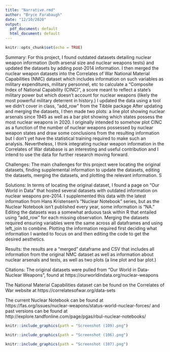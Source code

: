 ---
title: "Narrative.rmd"
author: "Bryce Farabaugh"
date: "12/10/2020"
output:
  pdf_document: default
  html_document: default
---

```{r setup, include=FALSE}
knitr::opts_chunk$set(echo = TRUE)
```

Summary:
For this project, I found outdated datasets detailing nuclear weapon information (both arsenal size and nuclear weapons tests) and updated the datasets by adding post-2014 information. I then merged the nuclear weapon datasets into the Correlates of War National Material Capabilities (NMC) dataset which includes information on such variables as military expenditures, military personnel, etc to calculate a “Composite Index of National Capability (CINC)”, a score meant to reflect a state’s military power but which doesn’t account for nuclear weapons (likely the most powerful military deterrent in history.) I updated the data using a tool we didn’t cover in class, “add_row” from the Tibble package
	After updating and merging the datasets, I then made two plots: a line plot showing nuclear arsenals since 1945 as well as a bar plot showing which states possess the most nuclear weapons in 2020. I originally intended to somehow plot CINC as a function of the number of nuclear weapons possessed by nuclear weapon states and draw some conclusions from the resulting information but I don’t yet have the statistical training required to make such an analysis. Nevertheless, I think integrating nuclear weapon information in the Correlates of War database is an interesting and useful contribution and I intend to use the data for further research moving forward. 

Challenges:
The main challenges for this project were locating the original datasets, finding supplemental information to update the datasets, editing the datasets, merging the datasets, and plotting the relevant information. S

Solutions: In terms of locating the original dataset, I found a page on "Our World in Data" that hosted several datasets with outdated information on nuclear weapons pre-2014. I supplemented this data with the latest information from Hans Kristensen's "Nuclear Notebook" series, but as the Nuclear Notebook isn't published every year, some information is "NA."
Editing the datasets was a somewhat arduous task within R that entailed using "add_row" for each missing observation. 
Merging the datasets required ensuring variables were the same across all dataframes and using left_join to combine.
Plotting the information required first deciding what information I wanted to focus on and then editing the code to get the desired aesthetics.

Results: the results are a "merged" dataframe and CSV that includes all information from the original NMC dataset as well as information about nuclear arsenals and tests, as well as two plots (a line plot and bar plot.)

Citations:
The original datasets were pulled from "Our World in Data- Nuclear Weapons", found at https://ourworldindata.org/nuclear-weapons

The National Material Capabilities dataset can be found on the Correlates of War website at https://correlatesofwar.org/data-sets

The current Nuclear Notebook can be found at https://fas.org/issues/nuclear-weapons/status-world-nuclear-forces/ and past versions can be found at http://explore.tandfonline.com/page/pgas/rbul-nuclear-notebooks/

```{r}
knitr::include_graphics(path = "Screenshot (109).png")
```

```{r}
knitr::include_graphics(path = "Screenshot (106).png")
```

```{r}
knitr::include_graphics(path = "Screenshot (107).png")
```




